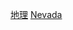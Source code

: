 {{Commonscat|Geography of Nevada}}
{{Commonscat|Maps of Nevada|內華達州地圖}}

[[Category:內華達州|地理]]
[[Category:美國各州地理|Nevada]]